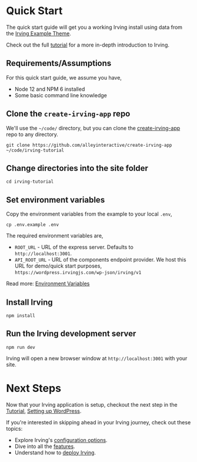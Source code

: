 <Meta title="Intro/Quick Start" />

# Quick Start
The quick start guide will get you a working Irving install using data from the [Irving Example Theme](?path=/docs/intro-wordpress--page#example-theme).

Check out the full [tutorial](/?path=/docs/tutorial-introduction--page) for a more in-depth introduction to Irving.

## Requirements/Assumptions
For this quick start guide, we assume you have,
* Node 12 and NPM 6 installed
* Some basic command line knowledge

## Clone the `create-irving-app` repo
We'll use the `~/code/` directory, but you can clone the [create-irving-app](https://github.com/alleyinteractive/create-irving-app) repo to any directory.

`git clone https://github.com/alleyinteractive/create-irving-app ~/code/irving-tutorial`

## Change directories into the site folder
`cd irving-tutorial`

## Set environment variables
Copy the environment variables from the example to your local `.env`,

`cp .env.example .env`

The required environment variables are,
* `ROOT_URL` - URL of the express server. Defaults to `http://localhost:3001`.
* `API_ROOT_URL` - URL of the components endpoint provider. We host this URL for demo/quick start purposes, `https://wordpress.irvingjs.com/wp-json/irving/v1`

Read more: [Environment Variables](?path=/docs/configuration-environment-variables--page)

## Install Irving
`npm install`

## Run the Irving development server
`npm run dev`

Irving will open a new browser window at `http://localhost:3001` with your site.

# Next Steps
Now that your Irving application is setup, checkout the next step in the [Tutorial](?path=/docs/tutorial-introduction--page), [Setting up WordPress](?path=/docs/tutorial-setting-up-wordpress--page).

If you're interested in skipping ahead in your Irving journey, check out these topics:
* Explore Irving's [configuration options](?path=/docs/configuration-overview--page).
* Dive into all the [features](?path=/docs/features-overview--page).
* Understand how to [deploy Irving](?path=/docs/deployment-and-hosting-deployment-and-hosting--page).

